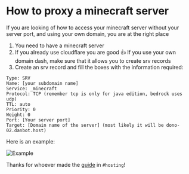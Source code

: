 # How to proxy a minecraft server

If you are looking of how to access your minecraft server without your server port, and using your own domain, you are at the right place

1. You need to have a minecraft server 
2. If you already use cloudflare you are good 👍 If you use your own domain dash, make sure that it allows you to create srv records
3. Create an srv record and fill the boxes with the information required:
```
Type: SRV
Name: [your subdomain name]
Service: _minecraft 
Protocol: TCP (remember tcp is only for java edition, bedrock uses udp)
TTL: auto
Priority: 0
Weight: 0
Port: [Your server port]
Target: [Domain name of the server] (most likely it will be dono-02.danbot.host)
```
Here is an example:

![Example](/content/minecraft-proxy/example.png)

<Tip> Thanks for whoever made the [guide](https://discord.com/channels/639477525927690240/898041892279836692/990411009732800614) in `#hosting`! </Tip>
